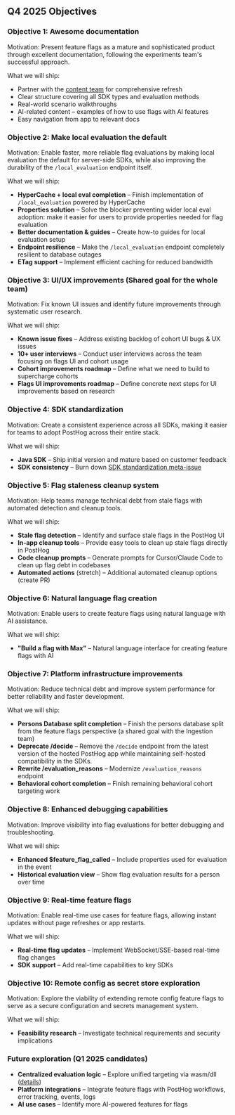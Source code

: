 ## Q4 2025 Objectives

### Objective 1: Awesome documentation <TeamMember name="Dylan Martin" photo />
Motivation: Present feature flags as a mature and sophisticated product through excellent documentation, following the experiments team's successful approach.

What we will ship:
* Partner with the [content team](/teams/content) for comprehensive refresh
* Clear structure covering all SDK types and evaluation methods  
* Real-world scenario walkthroughs
* AI-related content – examples of how to use flags with AI features
* Easy navigation from app to relevant docs

### Objective 2: Make local evaluation the default <TeamMember name="Dylan Martin" photo /> <TeamMember name="Phil Haack" photo />
Motivation: Enable faster, more reliable flag evaluations by making local evaluation the default for server-side SDKs, while also improving the durability of the `/local_evaluation` endpoint itself.

What we will ship:
* **HyperCache + local eval completion** – Finish implementation of `/local_evaluation` powered by HyperCache <TeamMember name="Phil Haack" photo />
* **Properties solution** – Solve the blocker preventing wider local eval adoption: make it easier for users to provide properties needed for flag evaluation <TeamMember name="Dylan Martin" photo /> <TeamMember name="Phil Haack" photo />
* **Better documentation & guides** – Create how-to guides for local evaluation setup <TeamMember name="Dylan Martin" photo /> <TeamMember name="Phil Haack" photo />
* **Endpoint resilience** – Make the `/local_evaluation` endpoint completely resilient to database outages <TeamMember name="Phil Haack" photo />
* **ETag support** – Implement efficient caching for reduced bandwidth <TeamMember name="Phil Haack" photo />

### Objective 3: UI/UX improvements (Shared goal for the whole team)
Motivation: Fix known UI issues and identify future improvements through systematic user research.

What we will ship:
* **Known issue fixes** – Address existing backlog of cohort UI bugs & UX issues
* **10+ user interviews** – Conduct user interviews across the team focusing on flags UI and cohort usage
* **Cohort improvements roadmap** – Define what we need to build to supercharge cohorts
* **Flags UI improvements roadmap** – Define concrete next steps for UI improvements based on research

### Objective 4: SDK standardization <TeamMember name="Dustin Byrne" photo />
Motivation: Create a consistent experience across all SDKs, making it easier for teams to adopt PostHog across their entire stack.

What we will ship:
* **Java SDK** – Ship initial version and mature based on customer feedback
* **SDK consistency** – Burn down [SDK standardization meta-issue](https://github.com/PostHog/posthog/issues/31425)

### Objective 5: Flag staleness cleanup system <TeamMember name="Phil Haack" photo />
Motivation: Help teams manage technical debt from stale flags with automated detection and cleanup tools.

What we will ship:
* **Stale flag detection** – Identify and surface stale flags in the PostHog UI
* **In-app cleanup tools** – Provide easy tools to clean up stale flags directly in PostHog
* **Code cleanup prompts** – Generate prompts for Cursor/Claude Code to clean up flag debt in codebases
* **Automated actions** (stretch) – Additional automated cleanup options (create PR)

### Objective 6: Natural language flag creation <TeamMember name="Phil Haack" photo />
Motivation: Enable users to create feature flags using natural language with AI assistance.

What we will ship:
* **"Build a flag with Max"** – Natural language interface for creating feature flags with AI

### Objective 7: Platform infrastructure improvements <TeamMember name="Dylan Martin" photo />
Motivation: Reduce technical debt and improve system performance for better reliability and faster development.

What we will ship:
* **Persons Database split completion** – Finish the persons database split from the feature flags perspective (a shared goal with the Ingestion team)
* **Deprecate /decide** – Remove the `/decide` endpoint from the latest version of the hosted PostHog app while maintaining self-hosted compatibility in the SDKs.
* **Rewrite /evaluation_reasons** – Modernize `/evaluation_reasons` endpoint
* **Behavioral cohort completion** – Finish remaining behavioral cohort targeting work

### Objective 8: Enhanced debugging capabilities <TeamMember name="Dylan Martin" photo />
Motivation: Improve visibility into flag evaluations for better debugging and troubleshooting.

What we will ship:
* **Enhanced $feature_flag_called** – Include properties used for evaluation in the event
* **Historical evaluation view** – Show flag evaluation results for a person over time

### Objective 9: Real-time feature flags <TeamMember name="Gustavo Strassburger" photo />
Motivation: Enable real-time use cases for feature flags, allowing instant updates without page refreshes or app restarts.

What we will ship:
* **Real-time flag updates** – Implement WebSocket/SSE-based real-time flag changes
* **SDK support** – Add real-time capabilities to key SDKs

### Objective 10: Remote config as secret store exploration <TeamMember name="Dustin Byrne" photo />
Motivation: Explore the viability of extending remote config feature flags to serve as a secure configuration and secrets management system.

What we will ship:
* **Feasibility research** – Investigate technical requirements and security implications

### Future exploration (Q1 2025 candidates)
* **Centralized evaluation logic** – Explore unified targeting via wasm/dll ([details](https://github.com/PostHog/product-internal/pull/799))
* **Platform integrations** – Integrate feature flags with PostHog workflows, error tracking, events, logs
* **AI use cases** – Identify more AI-powered features for flags
